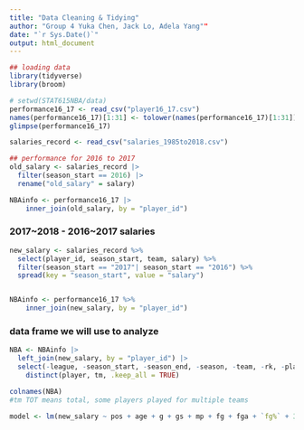 ```yaml
---
title: "Data Cleaning & Tidying"
author: "Group 4 Yuka Chen, Jack Lo, Adela Yang""
date: "`r Sys.Date()`"
output: html_document
---
```

```r
## loading data
library(tidyverse)
library(broom)
```

```r

# setwd(STAT615NBA/data)
performance16_17 <- read_csv("player16_17.csv")
names(performance16_17)[1:31] <- tolower(names(performance16_17)[1:31])
glimpse(performance16_17)
```


```r
salaries_record <- read_csv("salaries_1985to2018.csv")
```


```r
## performance for 2016 to 2017
old_salary <- salaries_record |>   
  filter(season_start == 2016) |> 
  rename("old_salary" = salary)

NBAinfo <- performance16_17 |> 
    inner_join(old_salary, by = "player_id")
```


### 2017~2018 - 2016~2017 salaries
```r
new_salary <- salaries_record %>%  
  select(player_id, season_start, team, salary) %>% 
  filter(season_start == "2017"| season_start == "2016") %>% 
  spread(key = "season_start", value = "salary")


NBAinfo <- performance16_17 %>% 
    inner_join(new_salary, by = "player_id")
```

### data frame we will use to analyze
```r
NBA <- NBAinfo |> 
  left_join(new_salary, by = "player_id") |> 
  select(-league, -season_start, -season_end, -season, -team, -rk, -player_id) |> 
    distinct(player, tm, .keep_all = TRUE) 

colnames(NBA)
#tm TOT means total, some players played for multiple teams
```


```r
model <- lm(new_salary ~ pos + age + g + gs + mp + fg + fga + `fg%` + 3p + 3pa + `3p%` + 2p + 2pa + `2p%`+`efg%`+ ft +fta+`ft%` + orb + drb + trb + ast + stl + blk + tov + pf + pts, data = NBA)
```

